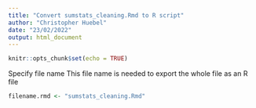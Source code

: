 ```yaml
---
title: "Convert sumstats_cleaning.Rmd to R script"
author: "Christopher Huebel"
date: "23/02/2022"
output: html_document
---
```


```r
knitr::opts_chunk$set(echo = TRUE)
```

Specify file name
This file name is needed to export the whole file as an R file
```r
filename.rmd <- "sumstats_cleaning.Rmd"
```